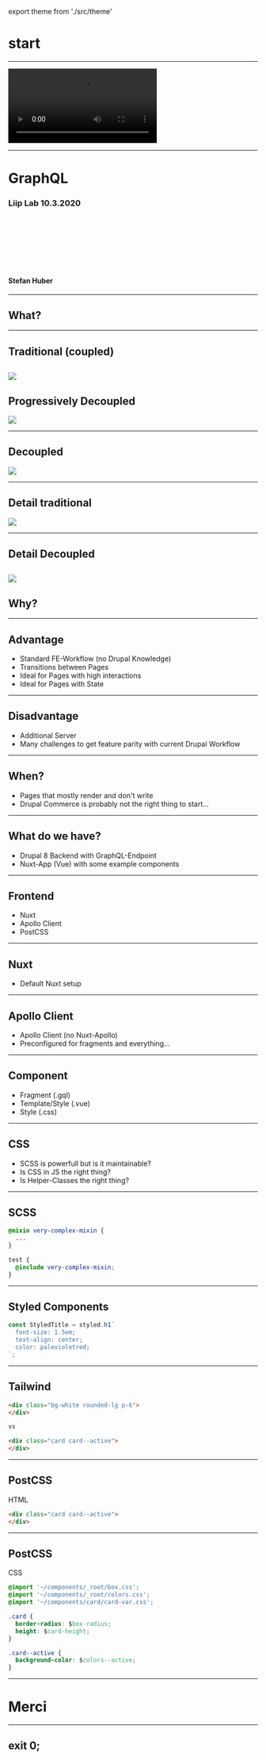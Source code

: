 export theme from './src/theme'





<Head>
  <title>GraphQL</title>
  <link href="https://fonts.googleapis.com/css?family=Work+Sans:400,700,900" rel="stylesheet" />
  <link href="https://cdn.jsdelivr.net/gh/signalwerk/talk.graphql@master/styles.css" rel="stylesheet" />
</Head>


# start
---


<Video
  loop={true}
  src="https://cdn.rawgit.com/signalwerk/talk.dock18.2018/add5d516/intro/intro.mp4"
/>

---

# GraphQL
### Liip Lab 10.3.2020

<br/>
<br/>
<br/>
<br/>
<br/>
<br/>

#### Stefan Huber
---
## What?
---


## Traditional (coupled)

![](https://cdn.jsdelivr.net/gh/signalwerk/talk.graphql@a162d6e2eb43b661e33c45a58eb4e50739d7db88/img/traditional.svg)
---


## Progressively Decoupled


![](https://cdn.jsdelivr.net/gh/signalwerk/talk.graphql@a162d6e2eb43b661e33c45a58eb4e50739d7db88/img/progressive-decouple.svg)

---




## Decoupled


![](https://cdn.jsdelivr.net/gh/signalwerk/talk.graphql@a162d6e2eb43b661e33c45a58eb4e50739d7db88/img/decouple.svg)


---


## Detail traditional

![](https://cdn.jsdelivr.net/gh/signalwerk/talk.graphql@a162d6e2eb43b661e33c45a58eb4e50739d7db88/img/traditional-html.svg)

---


## Detail Decoupled


![](https://cdn.jsdelivr.net/gh/signalwerk/talk.graphql@a162d6e2eb43b661e33c45a58eb4e50739d7db88/img/graphql.svg)
---
## Why?

---
## Advantage
* Standard FE-Workflow (no Drupal Knowledge)
* Transitions between Pages
* Ideal for Pages with high interactions
* Ideal for Pages with State
---
## Disadvantage

* Additional Server
* Many challenges to get feature parity with current Drupal Workflow

---

## When?

* Pages that mostly render and don't write
* Drupal Commerce is probably not the right thing to start...
---

## What do we have?

* Drupal 8 Backend with GraphQL-Endpoint
* Nuxt-App (Vue) with some example components

---
## Frontend

* Nuxt
* Apollo Client
* PostCSS

---
## Nuxt

* Default Nuxt setup

---
## Apollo Client

* Apollo Client (no Nuxt-Apollo)
* Preconfigured for fragments and everything...
---
## Component

* Fragment (.gql)
* Template/Style (.vue)
* Style (.css)

---
## CSS

* SCSS is powerfull but is it maintainable?
* Is CSS in JS the right thing?
* Is Helper-Classes the right thing?
---
## SCSS

```scss
@mixin very-complex-mixin {
  ...
}

test {
  @include very-complex-mixin;
}
```
---
## Styled Components

```js
const StyledTitle = styled.h1`
  font-size: 1.5em;
  text-align: center;
  color: palevioletred;
`;
```
---
## Tailwind

```html
<div class="bg-white rounded-lg p-6">
</div>

vs

<div class="card card--active">
</div>
```
---
## PostCSS

HTML
```html
<div class="card card--active">
</div>
```
---
## PostCSS

CSS

```css
@import '~/components/_root/box.css';
@import '~/components/_root/colors.css';
@import '~/components/card/card-var.css';

.card {
  border-radius: $box-radius;
  height: $card-height;
}

.card--active {
  background-color: $colors--active;
}
```


---
# Merci
---



## exit 0;
